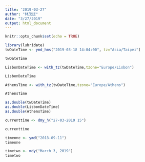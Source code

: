 ```yaml
---
title: '2019-03-27'
author: "林茂廷"
date: "3/27/2019"
output: html_document
---
```


```r
knitr::opts_chunk$set(echo = TRUE)
```

```r
library(lubridate)
twDateTime <- ymd_hms("2019-03-18 14:04:00", tz="Asia/Taipei")

twDateTime

LisbonDateTime <- with_tz(twDateTime,tzone="Europe/Lisbon")

LisbonDateTime

AthensTime <- with_tz(twDateTime,tzone="Europe/Athens")

AthensTime

as.double(twDateTime)
as.double(LisbonDateTime)
as.double(AthensTime)
```

```r
currenttime <- dmy_h("27-03-2019 15")

currenttime

timeone <- ymd("2018-09-11")
timeone

timetwo <- mdy("March 3, 2019")
timetwo
```


